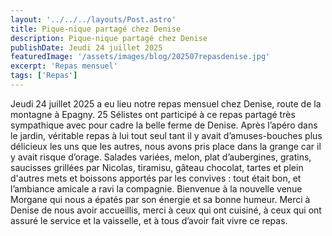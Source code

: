 ---
layout: '../../../layouts/Post.astro'
title: Pique-nique partagé chez Denise
description: Pique-nique partagé chez Denise
publishDate: Jeudi 24 juillet 2025
featuredImage: '/assets/images/blog/202507repasdenise.jpg'
excerpt: 'Repas mensuel'
tags: ['Repas']
---

Jeudi 24 juillet 2025 a eu lieu notre repas mensuel chez Denise, route de la montagne à Epagny. 25 Sélistes ont participé à ce repas partagé très sympathique avec pour cadre la belle ferme de Denise. Après l’apéro dans le jardin, véritable repas à lui tout seul tant il y avait d’amuses-bouches plus délicieux les uns que les autres, nous avons pris place dans la grange car il y avait risque d’orage. Salades variées, melon, plat d’aubergines, gratins, saucisses grillées par Nicolas, tiramisu, gâteau chocolat, tartes et plein d'autres mets et boissons apportés par les convives :  tout était bon, et l’ambiance amicale a ravi la compagnie. Bienvenue à la nouvelle venue Morgane qui nous a épatés par son énergie et sa bonne humeur. Merci à Denise de nous avoir accueillis, merci à ceux qui ont cuisiné, à ceux qui ont assuré le service et la vaisselle, et à tous d’avoir fait vivre ce repas. 